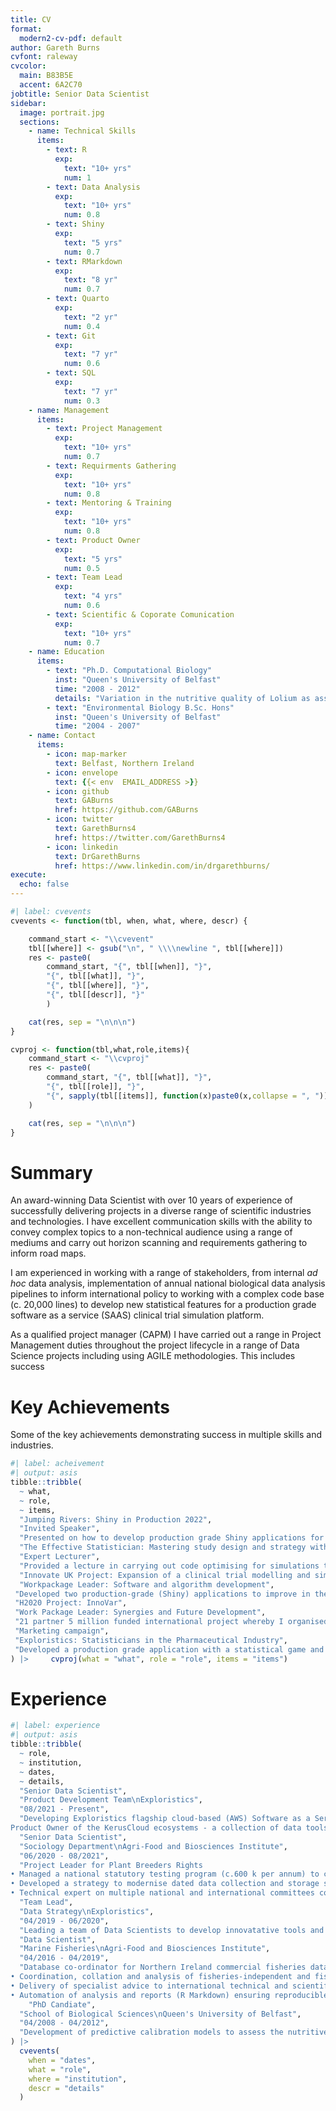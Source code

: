 ```yaml
---
title: CV
format:
  modern2-cv-pdf: default
author: Gareth Burns
cvfont: raleway 
cvcolor: 
  main: B83B5E
  accent: 6A2C70
jobtitle: Senior Data Scientist 
sidebar:
  image: portrait.jpg
  sections: 
    - name: Technical Skills
      items:
        - text: R
          exp: 
            text: "10+ yrs"
            num: 1
        - text: Data Analysis
          exp: 
            text: "10+ yrs"
            num: 0.8
        - text: Shiny
          exp: 
            text: "5 yrs"
            num: 0.7
        - text: RMarkdown
          exp: 
            text: "8 yr"
            num: 0.7
        - text: Quarto
          exp: 
            text: "2 yr"
            num: 0.4
        - text: Git
          exp: 
            text: "7 yr"
            num: 0.6
        - text: SQL
          exp: 
            text: "7 yr"
            num: 0.3
    - name: Management
      items:
        - text: Project Management
          exp: 
            text: "10+ yrs"
            num: 0.7
        - text: Requirments Gathering
          exp: 
            text: "10+ yrs"
            num: 0.8
        - text: Mentoring & Training
          exp: 
            text: "10+ yrs"
            num: 0.8
        - text: Product Owner
          exp: 
            text: "5 yrs"
            num: 0.5
        - text: Team Lead
          exp: 
            text: "4 yrs"
            num: 0.6
        - text: Scientific & Coporate Comunication
          exp: 
            text: "10+ yrs"
            num: 0.7
    - name: Education
      items:
        - text: "Ph.D. Computational Biology"
          inst: "Queen's University of Belfast"
          time: "2008 - 2012"
          details: "Variation in the nutritive quality of Lolium as assessed by Near infrared reflectance spectroscopy"
        - text: "Environmental Biology B.Sc. Hons"
          inst: "Queen's University of Belfast"
          time: "2004 - 2007"
    - name: Contact
      items:
        - icon: map-marker
          text: Belfast, Northern Ireland
        - icon: envelope
          text: {{< env  EMAIL_ADDRESS >}}
        - icon: github
          text: GABurns
          href: https://github.com/GABurns
        - icon: twitter
          text: GarethBurns4
          href: https://twitter.com/GarethBurns4  
        - icon: linkedin
          text: DrGarethBurns
          href: https://www.linkedin.com/in/drgarethburns/   
execute: 
  echo: false
---
```


```r
#| label: cvevents
cvevents <- function(tbl, when, what, where, descr) {

    command_start <- "\\cvevent"
    tbl[[where]] <- gsub("\n", " \\\\newline ", tbl[[where]])
    res <- paste0(
        command_start, "{", tbl[[when]], "}", 
        "{", tbl[[what]], "}",
        "{", tbl[[where]], "}",
        "{", tbl[[descr]], "}"
        )

    cat(res, sep = "\n\n\n")
}

cvproj <- function(tbl,what,role,items){
    command_start <- "\\cvproj"
    res <- paste0(
        command_start, "{", tbl[[what]], "}",
        "{", tbl[[role]], "}",
        "{", sapply(tbl[[items]], function(x)paste0(x,collapse = ", ")), "}"
    )

    cat(res, sep = "\n\n\n")
}
```

# Summary

An award-winning Data Scientist with over 10 years of experience of successfully delivering projects in a diverse range of scientific industries and technologies. I have excellent communication skills with the ability to convey complex topics to a non-technical audience using a range of mediums and carry out horizon scanning and requirements gathering to inform road maps.

I am experienced in working with a range of stakeholders, from internal *ad hoc* data analysis, implementation of annual national biological data analysis pipelines to inform international policy to working with a complex code base (c. 20,000 lines) to develop new statistical features for a production grade software as a service (SAAS) clinical trial simulation platform.

As a qualified project manager (CAPM) I have carried out a range in Project Management duties throughout the project lifecycle in a range of Data Science projects including using AGILE methodologies. This includes success

# Key Achievements

Some of the key achievements demonstrating success in multiple skills and industries.

```r
#| label: acheivement 
#| output: asis 
tibble::tribble(
  ~ what,
  ~ role,
  ~ items,
  "Jumping Rivers: Shiny in Production 2022",
  "Invited Speaker",
  "Presented on how to develop production grade Shiny applications for Data Science applications, Deployment on cloud-based computing servies and how to address issues arising.",
  "The Effective Statistician: Mastering study design and strategy with Simulation",
  "Expert Lecturer",
  "Provided a lecture in carrying out code optimising for simulations to result in 1000x faster run times.  Demonstrating how to carry out code Profiling and Benchmarking.",
  "Innovate UK Project: Expansion of a clinical trial modelling and simulation platform to optimise trial design and facilitate synthetic data generation",
  "Workpackage Leader: Software and algorithm development",
 "Developed two production-grade (Shiny) applications to improve in the extraction and transformation of real world data for use Exploristics flagship simulation software. These applications has a bespoke API that securely communicated with KerusCloud using a single login and reduced transcribing of data.",
 "H2020 Project: InnoVar",
 "Work Package Leader: Synergies and Future Development", 
 "21 partner 5 million funded international project whereby I organised an annual Stakeholder Forum to gather requirements and feedback from a diverse range of stakeholders to steer the direction of project. Roadmap for the implementation of drones for the collection of field plot data.",
 "Marketing campaign",
 "Exploristics: Statisticians in the Pharmaceutical Industry",
 "Developed a production grade application with a statistical game and data-driven  marketing collotoral to generate brand awareness and collect contact details. Resulted in 60 conference attendees playing application with 95 supplying contact details. Social media collotoral had 250 - 400  increase from baseline metrics."
) |>     cvproj(what = "what", role = "role", items = "items") 
```

# Experience

```r
#| label: experience
#| output: asis
tibble::tribble(
  ~ role,
  ~ institution,
  ~ dates,
  ~ details,
  "Senior Data Scientist",
  "Product Development Team\nExploristics",
  "08/2021 - Present",
  "Developing Exploristics flagship cloud-based (AWS) Software as a Service (SAAS) clinicial trial simulation engine (R6). This involves researching novel clincial trial design features and analysis and implementing in production grade software.
Product Owner of the KerusCloud ecosystems - a collection of data tools and packages to assist in common features using simulated datasets.",
  "Senior Data Scientist",
  "Sociology Department\nAgri-Food and Biosciences Institute",
  "06/2020 - 08/2021",
  "Project Leader for Plant Breeders Rights
• Managed a national statutory testing program (c.600 k per annum) to collect complex biological timeseries and weather data (c. 4 million datapoints collected per annum).
• Developed a strategy to modernise dated data collection and storage systems using novel technology and cutting edge techniques.
• Technical expert on multiple national and international committees covering policy, governance, and emerging technologies.",
  "Team Lead",
  "Data Strategy\nExploristics",
  "04/2019 - 06/2020",
  "Leading a team of Data Scientists to develop innovatative tools and solutions for the KerusCloud ecosystem and successfully delivered all deliverables for a Innovate grant",
  "Data Scientist",
  "Marine Fisheries\nAgri-Food and Biosciences Institute",
  "04/2016 - 04/2019",
  "Database co-ordinator for Northern Ireland commercial fisheries data for the purposes of reporting to international stock assessment programmes. Duties include:
• Coordination, collation and analysis of fisheries-independent and fisheries dependent data and meta-data from multiple sources (c. 10 million biological data points per annum).
• Delivery of specialist advice to international technical and scientific committees.
• Automation of analysis and reports (R Markdown) ensuring reproducible research.",
    "PhD Candiate",
  "School of Biological Sciences\nQueen's University of Belfast",
  "04/2008 - 04/2012",
  "Development of predictive calibration models to assess the nutritive quality of perennial ryegrass. This involved data collection of 15,000 biolgical samples each wth 692 data points from wet labortatory analysis. Model developement involved pre-processing, feature selection and validation. The calibration models were commericially used for a national forage evaluation scheme."
) |>
  cvevents(
    when = "dates",
    what = "role",
    where = "institution",
    descr = "details"
  )
```

